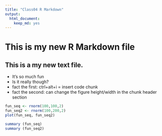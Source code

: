 ```yaml
---
title: "Class04 R Markdown"
output: 
  html_document: 
    keep_md: yes
---
```

# This is my new R Markdown file

## This is a my new text file.

  * It's so much fun
  * Is it really though?
  * fact the first: ctrl+alt+i = insert code chunk
  * fact the second: can change the figure height/width in the chunk header section

```r
fun_seq <- rnorm(100,100,2)
fun_seq2 <- rnorm(100,200,2)
plot(fun_seq, fun_seq2)
```

```r
summary (fun_seq)
summary (fun_seq2)
```




